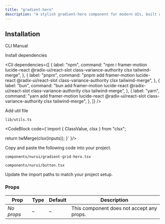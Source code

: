 ```yaml
---
title: "gradient-hero"
description: "A stylish gradient-hero component for modern UIs, built with accessibility and animation in mind."
---
```


<ComponentPreview componentName="gradientHero" />

## Installation

<Tabs defaultValue="cli">

<TabsList>
  <TabsTrigger value="cli">CLI</TabsTrigger>
  <TabsTrigger value="manual">Manual</TabsTrigger>
</TabsList>

<TabsContent value="cli">
  <Cli />
</TabsContent>

<TabsContent value="manual">

<Steps>

<Step>Install dependencies</Step>

<Cli
  dependencies={[
    {
      label: "npm",
      command:
        "npm i framer-motion lucide-react @radix-ui/react-slot class-variance-authority clsx tailwind-merge",
    },
    {
      label: "pnpm",
      command:
        "pnpm add framer-motion lucide-react @radix-ui/react-slot class-variance-authority clsx tailwind-merge",
    },
    {
      label: "bun",
      command:
        "bun add framer-motion lucide-react @radix-ui/react-slot class-variance-authority clsx tailwind-merge",
    },
    {
      label: "yarn",
      command:
        "yarn add framer-motion lucide-react @radix-ui/react-slot class-variance-authority clsx tailwind-merge",
    },
  ]}
/>

<Step>Add util file</Step>

`lib/utils.ts`

<CodeBlock 
code={`import { ClassValue, clsx } from "clsx";

  return twMerge(clsx(inputs));
}`
}/>

<Step>Copy and paste the following code into your project.</Step>

`components/nurui/gradient-grid-hero.tsx`

<CodeBlock componentName="gradientHero" fileName="gradient-grid-hero" />

`components/nurui/button.tsx`

<CodeBlock componentName="gradientHero" fileName="button" />

<Step>Update the import paths to match your project setup.</Step>
   
</Steps>

</TabsContent>

</Tabs>

### Props

| Prop       | Type | Default | Description                               |
| ---------- | ---- | ------- | ----------------------------------------- |
| _No props_ | –    | –       | This component does not accept any props. |
